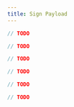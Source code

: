 ```yaml
---
title: Sign Payload
---
```



<RunnableCode>

<!-- embedme sign-payload-raw.beacon.ts -->

```ts
// TODO
```

<!-- embedme sign-payload-raw.taquito.ts -->

```ts
// TODO
```

</RunnableCode>

<RunnableCode>

<!-- embedme sign-payload-micheline.beacon.ts -->

```ts
// TODO
```

<!-- embedme sign-payload-micheline.taquito.ts -->

```ts
// TODO
```

</RunnableCode>

<RunnableCode>

<!-- embedme sign-payload-operation.beacon.ts -->

```ts
// TODO
```

<!-- embedme sign-payload-operation.taquito.ts -->

```ts
// TODO
```

</RunnableCode>
